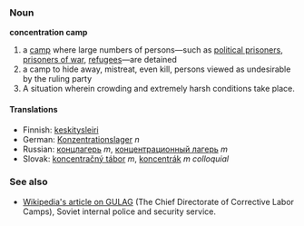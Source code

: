 === Noun ===
'''concentration camp'''
# a [[camp]] where large numbers of persons&mdash;such as [[political prisoner|political prisoners]], [[prisoner of war|prisoners of war]], [[refugee|refugees]]&mdash;are detained
# a camp to hide away, mistreat, even kill, persons viewed as undesirable by the ruling party
#A situation wherein crowding and extremely harsh conditions take place.
==== Translations ====
*Finnish: [[keskitysleiri]]
*German: [[Konzentrationslager]] ''n''
*Russian: [[концлагерь]] ''m'', [[концентрационный лагерь]] ''m''
*Slovak: [[koncentračný tábor]] ''m'', [[koncentrák]] ''m colloquial''

===See also===
*[[w:GULAG|Wikipedia's article on GULAG]] (The Chief Directorate of Corrective Labor Camps),  Soviet internal police and security service.